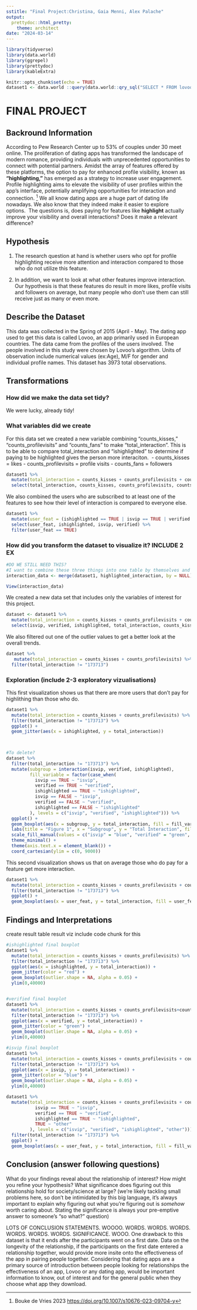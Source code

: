 ```yaml
---
sstitle: "Final Project:Christina, Gaia Menni, Alex Palache"
output:
  prettydoc::html_pretty:
    theme: architect
date: "2024-03-14"
---
```


```r
library(tidyverse)
library(data.world)
library(ggrepel)
library(prettydoc)
library(kableExtra)

```

```r
knitr::opts_chunk$set(echo = TRUE)
dataset1 <- data.world ::query(data.world::qry_sql("SELECT * FROM lovoo_v3_users_api_results"), dataset = "https://data.world/jfreex/dating-app-user-profiles-stats-lovoo-v3")

```
# FINAL PROJECT

## Backround Information 

According to Pew Research Center up to 53% of couples under 30 meet online. The proliferation of dating apps has transformed the landscape of modern romance, providing individuals with unprecedented opportunities to connect with potential partners. Amidst the array of features offered by these platforms, the option to pay for enhanced profile visibility, known as **"highlighting,"** has emerged as a strategy to increase user engagement. Profile highlighting aims to elevate the visibility of user profiles within the app's interface, potentially amplifying opportunities for interaction and connection. ^[Bouke de Vries 2023 <https://doi.org/10.1007/s10676-023-09704-y>]\ We all know dating apps are a huge part of dating life nowadays. We also know that they indeed make it easier to explore options.\ 
The questions is, does paying for features like **highlight** actually improve your visibility and overall interactions? Does it make a relevant difference?

## Hypothesis
1. The research question at hand is whether users who opt for profile highlighting receive more attention and interaction compared to those who do not utilize this feature.

2. In addition, we want to look at what other features improve interaction.\ 
Our hypothesis is that these features do result in more likes, profile visits and followers on average, but many people who don't use them can still receive just as many or even more.



## Describe the Dataset

This data was collected in the Spring of 2015 (April - May). The dating app used to get this data is called Lovoo, an app primarily used in European countries. The data came from the profiles of the users involved. The people involved in this study were chosen by Lovoo's algorithm. Units of observation include numerical values (ex:Age), M/F for gender and individual profile names. This dataset has 3973 total observations.


## Transformations
### How did we make the data set tidy?

We were lucky, already tidy!

### What variables did we create
For this data set we created a new variable combining "counts_kisses," "counts_profilevisits" and "counts_fans" to make "total_interaction". This is to be able to compare total_interaction and "ishighlighted" to determine if paying to be highlighted gives the person more interaciton.\ 
- counts_kisses = likes
- counts_profilevisits = profile visits
- counts_fans = followers
```r
dataset1 %>%
  mutate(total_interaction = counts_kisses + counts_profilevisits + counts_fans) %>%
  select(total_interaction, counts_kisses, counts_profilevisits, counts_fans)
```
We also combined the users who are subscribed to at least one of the features to see how their level of interaction is compared to everyone else.

```r
dataset1 %>%
  mutate(user_feat = (ishighlighted == TRUE | isvip == TRUE | verified == TRUE)) %>%
  select(user_feat, ishighlighted, isvip, verified) %>%
  filter(user_feat == TRUE)
```

### How did you transform the dataset to visualize it? INCLUDE 2 EX
```r
#DO WE STILL NEED THIS?
#I want to combine these three things into one table by themselves and arrange in descending order 
interaction_data <- merge(dataset1, highlighted_interaction, by = NULL)

View(interaction_data)

```
We created a new data set that includes only the variables of interest for this project.
```r
dataset <- dataset1 %>%
  mutate(total_interaction = counts_kisses + counts_profilevisits + counts_fans, user_feat = (ishighlighted == TRUE | isvip == TRUE | verified == TRUE)) %>%
  select(isvip, verified, ishighlighted, total_interaction, counts_kisses, counts_profilevisits, counts_fans, user_feat)
```
We also filtered out one of the outlier values to get a better look at the overall trends.
```r
dataset %>%
   mutate(total_interaction = counts_kisses + counts_profilevisits) %>%
  filter(total_interaction != "173713")
```

### Exploration (include 2-3 exploratory vizualisations)
This first visualization shows us that there are more users that don't pay for highlithing than those who do.
```r

dataset1 %>%
  mutate(total_interaction = counts_kisses + counts_profilevisits) %>%
  filter(total_interaction != "173713") %>%
  ggplot() +
  geom_jitter(aes(x = ishighlighted, y = total_interaction))
 


#To delete?
dataset %>%
  filter(total_interaction != "173713") %>%
  mutate(subgroup = interaction(isvip, verified, ishighlighted),
         fill_variable = factor(case_when(
           isvip == TRUE ~ "isvip",
           verified == TRUE ~ "verified",
           ishighlighted == TRUE ~ "ishighlighted",
           isvip == FALSE ~ "isvip",
           verified == FALSE ~ "verified",
           ishighlighted == FALSE ~ "ishighlighted"
         ), levels = c("isvip", "verified", "ishighlighted"))) %>%
  ggplot() + 
  geom_boxplot(aes(x = subgroup, y = total_interaction, fill = fill_variable)) +
  labs(title = "Figure 1", x = "Subgroup", y = "Total Interaction", fill = "Variables") +
  scale_fill_manual(values = c("isvip" = "blue", "verified" = "green", "ishighlighted" = "pink")) +
  theme_minimal() +
  theme(axis.text.x = element_blank()) +
  coord_cartesian(ylim = c(0, 9000))

```
This second visualization shows us that on average those who do pay for a feature get more interaction.

```r
dataset1 %>%
  mutate(total_interaction = counts_kisses + counts_profilevisits + counts_fans, user_feat = (ishighlighted == TRUE | isvip == TRUE | verified == TRUE)) %>% 
  filter(total_interaction != "173713") %>% 
  ggplot() +
  geom_boxplot(aes(x = user_feat, y = total_interaction, fill = user_feat))
```

## Findings and Interpretations
create result table
result viz include code chunk for this
```r
#ishighlighted final boxplot
dataset1 %>%
  mutate(total_interaction = counts_kisses + counts_profilevisits) %>% 
  filter(total_interaction != "173713") %>% 
  ggplot(aes(x = ishighlighted, y = total_interaction)) +
  geom_jitter(color = "red") +
  geom_boxplot(outlier.shape = NA, alpha = 0.05) +
  ylim(0,40000)


#verified final boxplot
dataset1 %>%
  mutate(total_interaction = counts_kisses + counts_profilevisits+counts_fans) %>% 
  filter(total_interaction != "173713") %>% 
  ggplot(aes(x = verified, y = total_interaction)) +
  geom_jitter(color = "green") +
  geom_boxplot(outlier.shape = NA, alpha = 0.05) +
  ylim(0,40000)

#isvip final boxplot
dataset1 %>%
  mutate(total_interaction = counts_kisses + counts_profilevisits + counts_fans) %>% 
  filter(total_interaction != "173713") %>% 
  ggplot(aes(x = isvip, y = total_interaction)) +
  geom_jitter(color = "blue") + 
  geom_boxplot(outlier.shape = NA, alpha = 0.05) +
  ylim(0,40000)

dataset1 %>%
  mutate(total_interaction = counts_kisses + counts_profilevisits + counts_fans, user_feat = (ishighlighted == TRUE | isvip == TRUE | verified == TRUE), fill_variable = factor(case_when(
           isvip == TRUE ~ "isvip",
           verified == TRUE ~ "verified",
           ishighlighted == TRUE ~ "ishighlighted",
           TRUE ~ "other"
         ), levels = c("isvip", "verified", "ishighlighted", "other"))) %>%
  filter(total_interaction != "173713") %>% 
  ggplot() +
  geom_boxplot(aes(x = user_feat, y = total_interaction, fill = fill_variable))

```

## Conclusion (answer following questions)
What do your findings reveal about the relationship of interest?
How might you refine your hypothesis?
What significance does figuring out this relationship hold for society/science at large? (we’re likely tackling small problems here, so don’t be intimidated by this big language, it’s always important to explain why figuring out what you’re figuring out is *somehow* worth caring about. Stating the significance is always your pre-emptive answer to someone’s “so what?” question)

LOTS OF CONCLUSION STATEMENTS. WOOOO. WORDS. WORDS. WORDS. WORDS. WORDS. WORDS. SIGNIFICANCE. WOOO. One drawback to this dataset is that it ends after the participants went on a first date. Data on the longevity of the relationship, if the participants on the first date entered a relationship together, would provide more insite onto the effectiveness of the app in pairing people together. Considering that dating apps are a primary source of introduction between people looking for relationships the effectiveness of an app, Lovoo or any dating app, would be important information to know, out of interest and for the general public when they choose what app they download. 


